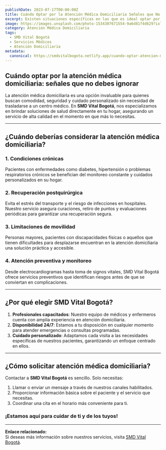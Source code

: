```yaml
---
publishDate: 2023-07-17T00:00:00Z
title: Cuándo Optar por la Atención Médica Domiciliaria Señales que No Debes Ignorar
excerpt: Existen situaciones específicas en las que es ideal optar por atención médica a domicilio. Aprende a identificar cuándo es el mejor momento para solicitar estos servicios y evitar complicaciones.
image: https://images.unsplash.com/photo-1534307671554-9a6d81f4d629?ixlib=rb-4.0.3&ixid=M3wxMjA3fDB8MHxwaG90by1wYWdlfHx8fGVufDB8fHx8fA%3D%3D&auto=format&fit=crop&w=1651&q=80
category: Atención Médica Domiciliaria
tags:
  - SMD Vital Bogotá
  - Servicios Médicos
  - Atención Domiciliaria
metadata:
  canonical: https://smdvitalbogota.netlify.app/cuando-optar-atencion-medica-domiciliaria
---
```


## Cuándo optar por la atención médica domiciliaria: señales que no debes ignorar

La atención médica domiciliaria es una opción invaluable para quienes buscan comodidad, seguridad y cuidado personalizado sin necesidad de trasladarse a un centro médico. En **SMD Vital Bogotá**, nos especializamos en brindar soluciones de salud directamente en tu hogar, asegurando un servicio de alta calidad en el momento en que más lo necesitas.

---

## ¿Cuándo deberías considerar la atención médica domiciliaria?

### 1. **Condiciones crónicas**
Pacientes con enfermedades como diabetes, hipertensión o problemas respiratorios crónicos se benefician del monitoreo constante y cuidados personalizados en su hogar.

### 2. **Recuperación postquirúrgica**
Evita el estrés del transporte y el riesgo de infecciones en hospitales. Nuestro servicio asegura curaciones, retiro de puntos y evaluaciones periódicas para garantizar una recuperación segura.

### 3. **Limitaciones de movilidad**
Personas mayores, pacientes con discapacidades físicas o aquellos que tienen dificultades para desplazarse encuentran en la atención domiciliaria una solución práctica y accesible.

### 4. **Atención preventiva y monitoreo**
Desde electrocardiogramas hasta toma de signos vitales, SMD Vital Bogotá ofrece servicios preventivos que identifican riesgos antes de que se conviertan en complicaciones.

---

## ¿Por qué elegir SMD Vital Bogotá?

1. **Profesionales capacitados**: Nuestro equipo de médicos y enfermeros cuenta con amplia experiencia en atención domiciliaria.
2. **Disponibilidad 24/7**: Estamos a tu disposición en cualquier momento para atender emergencias o consultas programadas.
3. **Cuidado personalizado**: Adaptamos cada visita a las necesidades específicas de nuestros pacientes, garantizando un enfoque centrado en ellos.

---

## ¿Cómo solicitar atención médica domiciliaria?

Contactar a **SMD Vital Bogotá** es sencillo. Solo necesitas:
1. Llamar o enviar un mensaje a través de nuestros canales habilitados.
2. Proporcionar información básica sobre el paciente y el servicio que necesitas.
3. Coordinar una cita en el horario más conveniente para ti.

### **¡Estamos aquí para cuidar de ti y de los tuyos!**

---

**Enlace relacionado:**  
Si deseas más información sobre nuestros servicios, visita [SMD Vital Bogotá](https://smdvitalbogota.netlify.app/).
